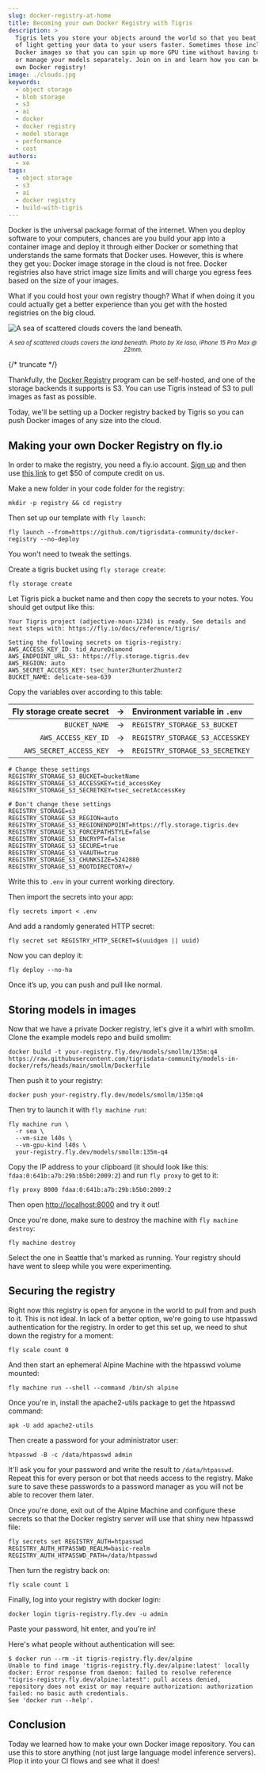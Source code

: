 ```yaml
---
slug: docker-registry-at-home
title: Becoming your own Docker Registry with Tigris
description: >
  Tigris lets you store your objects around the world so that you beat the speed
  of light getting your data to your users faster. Sometimes those include
  Docker images so that you can spin up more GPU time without having to download
  or manage your models separately. Join on in and learn how you can become your
  own Docker registry!
image: ./clouds.jpg
keywords:
  - object storage
  - blob storage
  - s3
  - ai
  - docker
  - docker registry
  - model storage
  - performance
  - cost
authors:
  - xe
tags:
  - object storage
  - s3
  - ai
  - docker registry
  - build-with-tigris
---
```


Docker is the universal package format of the internet. When you deploy software
to your computers, chances are you build your app into a container image and
deploy it through either Docker or something that understands the same formats
that Docker uses. However, this is where they get you: Docker image storage in
the cloud is not free. Docker registries also have strict image size limits and
will charge you egress fees based on the size of your images.

What if you could host your own registry though? What if when doing it you could
actually get a better experience than you get with the hosted registries on the
big cloud.

![A sea of scattered clouds covers the land beneath.](./clouds.jpg)

<center>
  <small>
    <em>
      A sea of scattered clouds covers the land beneath. Photo by Xe Iaso,
      iPhone 15 Pro Max @ 22mm.
    </em>
  </small>
</center>

{/* truncate */}

Thankfully, the
[Docker Registry](https://distribution.github.io/distribution/about/) program
can be self-hosted, and one of the storage backends it supports is S3. You can
use Tigris instead of S3 to pull images as fast as possible.

Today, we'll be setting up a Docker registry backed by Tigris so you can push
Docker images of any size into the cloud.

## Making your own Docker Registry on fly.io

In order to make the registry, you need a fly.io account.
[Sign up](https://fly.io/app/sign-up) and then use
[this link](https://fly.io/hello/tigris?utm_campaign=docker-registry) to get $50
of compute credit on us.

Make a new folder in your code folder for the registry:

```text
mkdir -p registry && cd registry
```

Then set up our template with `fly launch`:

```text
fly launch --from=https://github.com/tigrisdata-community/docker-registry --no-deploy
```

You won't need to tweak the settings.

Create a tigris bucket using `fly storage create`:

```text
fly storage create
```

Let Tigris pick a bucket name and then copy the secrets to your notes. You
should get output like this:

```text
Your Tigris project (adjective-noun-1234) is ready. See details and next steps with: https://fly.io/docs/reference/tigris/

Setting the following secrets on tigris-registry:
AWS_ACCESS_KEY_ID: tid_AzureDiamond
AWS_ENDPOINT_URL_S3: https://fly.storage.tigris.dev
AWS_REGION: auto
AWS_SECRET_ACCESS_KEY: tsec_hunter2hunter2hunter2
BUCKET_NAME: delicate-sea-639
```

Copy the variables over according to this table:

| Fly storage create secret |  →  | Environment variable in `.env`  |
| ------------------------: | :-: | :------------------------------ |
|             `BUCKET_NAME` |  →  | `REGISTRY_STORAGE_S3_BUCKET`    |
|       `AWS_ACCESS_KEY_ID` |  →  | `REGISTRY_STORAGE_S3_ACCESSKEY` |
|   `AWS_SECRET_ACCESS_KEY` |  →  | `REGISTRY_STORAGE_S3_SECRETKEY` |

```shell
# Change these settings
REGISTRY_STORAGE_S3_BUCKET=bucketName
REGISTRY_STORAGE_S3_ACCESSKEY=tid_accessKey
REGISTRY_STORAGE_S3_SECRETKEY=tsec_secretAccessKey

# Don't change these settings
REGISTRY_STORAGE=s3
REGISTRY_STORAGE_S3_REGION=auto
REGISTRY_STORAGE_S3_REGIONENDPOINT=https://fly.storage.tigris.dev
REGISTRY_STORAGE_S3_FORCEPATHSTYLE=false
REGISTRY_STORAGE_S3_ENCRYPT=false
REGISTRY_STORAGE_S3_SECURE=true
REGISTRY_STORAGE_S3_V4AUTH=true
REGISTRY_STORAGE_S3_CHUNKSIZE=5242880
REGISTRY_STORAGE_S3_ROOTDIRECTORY=/
```

Write this to `.env` in your current working directory.

Then import the secrets into your app:

```shell
fly secrets import < .env
```

And add a randomly generated HTTP secret:

```shell
fly secret set REGISTRY_HTTP_SECRET=$(uuidgen || uuid)
```

Now you can deploy it:

```shell
fly deploy --no-ha
```

Once it’s up, you can push and pull like normal.

## Storing models in images

Now that we have a private Docker registry, let's give it a whirl with smollm.
Clone the example models repo and build smollm:

```
docker build -t your-registry.fly.dev/models/smollm/135m:q4 https://raw.githubusercontent.com/tigrisdata-community/models-in-docker/refs/heads/main/smollm/Dockerfile
```

Then push it to your registry:

```
docker push your-registry.fly.dev/models/smollm/135m:q4
```

Then try to launch it with `fly machine run`:

```text
fly machine run \
  -r sea \
  --vm-size l40s \
  --vm-gpu-kind l40s \
  your-registry.fly.dev/models/smollm:135m-q4
```

Copy the IP address to your clipboard (it should look like this:
`fdaa:0:641b:a7b:29b:b5b0:2009:2`) and run `fly proxy` to get to it:

```text
fly proxy 8000 fdaa:0:641b:a7b:29b:b5b0:2009:2
```

Then open [http://localhost:8000](http://localhost:8000) and try it out!

Once you're done, make sure to destroy the machine with `fly machine destroy`:

```text
fly machine destroy
```

Select the one in Seattle that's marked as running. Your registry should have
went to sleep while you were experimenting.

## Securing the registry

Right now this registry is open for anyone in the world to pull from and push to
it. This is not ideal. In lack of a better option, we're going to use htpasswd
authentication for the registry. In order to get this set up, we need to shut
down the registry for a moment:

```
fly scale count 0
```

And then start an ephemeral Alpine Machine with the htpasswd volume mounted:

```
fly machine run --shell --command /bin/sh alpine
```

Once you're in, install the apache2-utils package to get the htpasswd command:

```
apk -U add apache2-utils
```

Then create a password for your administrator user:

```
htpasswd -B -c /data/htpasswd admin
```

It'll ask you for your password and write the result to `/data/htpasswd`. Repeat
this for every person or bot that needs access to the registry. Make sure to
save these passwords to a password manager as you will not be able to recover
them later.

Once you're done, exit out of the Alpine Machine and configure these secrets so
that the Docker registry server will use that shiny new htpasswd file:

```
fly secrets set REGISTRY_AUTH=htpasswd REGISTRY_AUTH_HTPASSWD_REALM=basic-realm REGISTRY_AUTH_HTPASSWD_PATH=/data/htpasswd
```

Then turn the registry back on:

```
fly scale count 1
```

Finally, log into your registry with docker login:

```
docker login tigris-registry.fly.dev -u admin
```

Paste your password, hit enter, and you're in\!

Here's what people without authentication will see:

```
$ docker run --rm -it tigris-registry.fly.dev/alpine
Unable to find image 'tigris-registry.fly.dev/alpine:latest' locally
docker: Error response from daemon: failed to resolve reference "tigris-registry.fly.dev/alpine:latest": pull access denied, repository does not exist or may require authorization: authorization failed: no basic auth credentials.
See 'docker run --help'.
```

## Conclusion

Today we learned how to make your own Docker image repository. You can use this
to store anything (not just large language model inference servers). Plop it
into your CI flows and see what it does!
